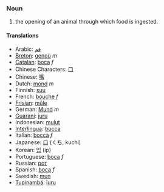 === Noun ===

#the opening of an animal through which food is ingested.

==== Translations ====

*Arabic: [[فم]]
*[[Breton]]: [[genoù]] ''m''
*[[Catalan]]: [[boca]] ''f''
*Chinese Characters: [[口]]
*Chinese: [[嘴]]
*Dutch: [[mond]] ''m''
*Finnish: [[suu]]
*French: [[bouche]] ''f''
*[[Frisian]]: [[mûle]]
*German: [[Mund]] ''m''
*[[Guarani]]: [[juru]]
*Indonesian: [[mulut]]
*[[Interlingua]]: [[bucca]]
*Italian: [[bocca]] ''f''
*Japanese: [[口]] (くち, kuchi)
*Korean: [[입]] (ip)
*Portuguese: [[boca]] ''f''
*Russian: [[рот]]
*Spanish: [[boca]] ''f''
*Swedish: [[mun]]
*[[Tupinambá]]: [[îuru]]